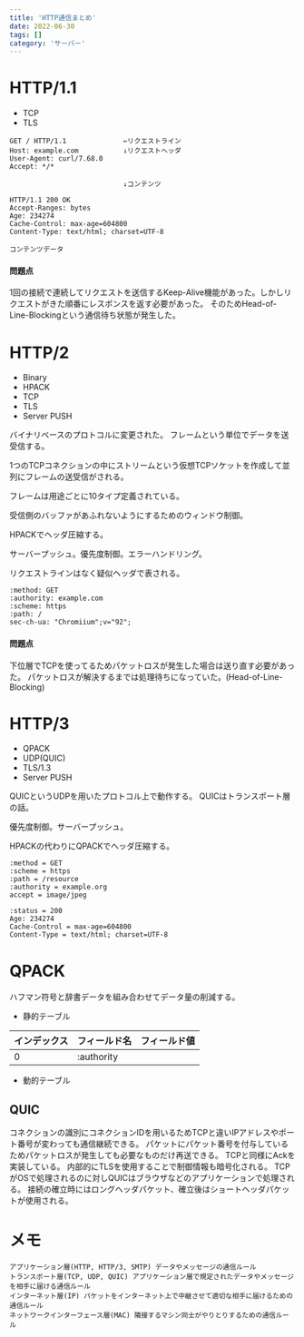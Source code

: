 ```yaml
---
title: 'HTTP通信まとめ'
date: 2022-06-30
tags: []
category: 'サーバー'
---
```


# HTTP/1.1

- TCP
- TLS

```text
GET / HTTP/1.1              ←リクエストライン
Host: example.com           ↓リクエストヘッダ
User-Agent: curl/7.68.0
Accept: */*

                            ↓コンテンツ
```

```text
HTTP/1.1 200 OK
Accept-Ranges: bytes
Age: 234274
Cache-Control: max-age=604800
Content-Type: text/html; charset=UTF-8

コンテンツデータ
```

#### 問題点

1回の接続で連続してリクエストを送信するKeep-Alive機能があった。しかしリクエストがきた順番にレスポンスを返す必要があった。
そのためHead-of-Line-Blockingという通信待ち状態が発生した。

# HTTP/2

- Binary
- HPACK
- TCP
- TLS
- Server PUSH

バイナリベースのプロトコルに変更された。 フレームという単位でデータを送受信する。

1つのTCPコネクションの中にストリームという仮想TCPソケットを作成して並列にフレームの送受信がされる。

フレームは用途ごとに10タイプ定義されている。

受信側のバッファがあふれないようにするためのウィンドウ制御。

HPACKでヘッダ圧縮する。

サーバープッシュ。優先度制御。エラーハンドリング。

リクエストラインはなく疑似ヘッダで表される。

```text
:method: GET
:authority: example.com
:scheme: https
:path: /
sec-ch-ua: "Chromiium";v="92";
```

#### 問題点

下位層でTCPを使ってるためパケットロスが発生した場合は送り直す必要があった。
パケットロスが解決するまでは処理待ちになっていた。(Head-of-Line-Blocking)

# HTTP/3

- QPACK
- UDP(QUIC)
- TLS/1.3
- Server PUSH

QUICというUDPを用いたプロトコル上で動作する。 QUICはトランスポート層の話。

優先度制御。サーバープッシュ。

HPACKの代わりにQPACKでヘッダ圧縮する。

```text
:method = GET
:scheme = https
:path = /resource
:authority = example.org
accept = image/jpeg
```

```text
:status = 200
Age: 234274
Cache-Control = max-age=604800
Content-Type = text/html; charset=UTF-8
```

# QPACK

ハフマン符号と辞書データを組み合わせてデータ量の削減する。

- 静的テーブル

| インデックス | フィールド名     | フィールド値 |
| ------ | ---------- | ------ |
| 0      | :authority |        |

- 動的テーブル

## QUIC

コネクションの識別にコネクションIDを用いるためTCPと違いIPアドレスやポート番号が変わっても通信継続できる。
パケットにパケット番号を付与しているためパケットロスが発生しても必要なものだけ再送できる。 TCPと同様にAckを実装している。
内部的にTLSを使用することで制御情報も暗号化される。 TCPがOSで処理されるのに対しQUICはブラウザなどのアプリケーションで処理される。
接続の確立時にはロングヘッダパケット、確立後はショートヘッダパケットが使用される。

# メモ

```text
アプリケーション層(HTTP, HTTP/3, SMTP) データやメッセージの通信ルール
トランスポート層(TCP, UDP, QUIC) アプリケーション層で規定されたデータやメッセージを相手に届ける通信ルール
インターネット層(IP) パケットをインターネット上で中継させて適切な相手に届けるための通信ルール
ネットワークインターフェース層(MAC) 隣接するマシン同士がやりとりするための通信ルール
```
